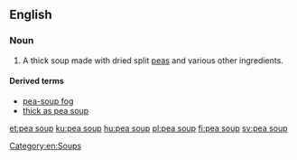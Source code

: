 ==English==
{{wikipedia}}

===Noun===
{{en-noun|-}}
#A thick soup made with dried split [[peas]] and various other ingredients.

====Derived terms====
*[[pea-soup fog]]
*[[thick as pea soup]]

[[Category:en:Soups]]

[[et:pea soup]]
[[ku:pea soup]]
[[hu:pea soup]]
[[pl:pea soup]]
[[fi:pea soup]]
[[sv:pea soup]]